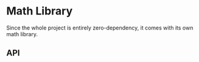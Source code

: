 
# Math Library

Since the whole project is entirely zero-dependency, it comes with its own math library.

## API

<Api />
